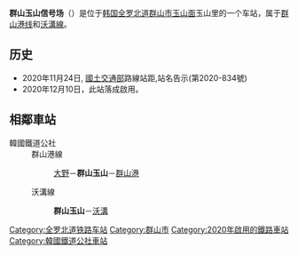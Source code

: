 {{朝鮮半島車站資訊
|公司色 = #0066b3
|文字色 = 
|站名 = 群山玉山信号场<br />{{lang|en|GunsanOksan}}
|圖片 = 
|pxl = 
|圖片說明 =
|前一站1 = [[大野站_(全罗北道)|大野]]
|前一站距離1 = 8.3
|後一站距離1 = 17.5
|後一站1 = [[群山港站|群山港]]
|所屬路線1 = [[长项线|长项线]]
|距離1 = 8.3
|起點站1 = [[大野站_(全罗北道)|大野]]
|前一站2 = 
|前一站距離2 = 
|後一站距離2 = 7.9
|後一站2 = [[沃溝站|沃溝]]
|所屬路線2 = [[沃溝线|沃溝线]]
|距離2 = 0.0
|起點站2 = 群山玉山
|諺文 = 군산옥산신호장
|朝鮮漢字 = 群山玉山信號場
|文觀部式 =GunsanOksan-sinhojang
|馬-賴式 =
|副站名 = 
|車站編號 = 
|停站路線數 = 2
|所屬公司 = [[韩国铁道公社|韩国铁道公社]]
|所在地 =[[全罗北道|全罗北道]][[群山市|群山市]][[玉山面|玉山面]]玉山里
|車站構造 = 地面车站
|月台配置 = 1面2线
|啟用年月日 =1912年3月12日 
|廢站年月日 = 
|上下車人次 = 
|統計年度 = 
|轉車 = 
|備註 = 
|全寬備註 = 
}}

'''群山玉山信号场'''（{{kor|諺=군산옥산신호장|漢=群山玉山信號場|羅=GunsanOksan sinhojang|f=y}}）是位于[[韩国|韩国]][[全罗北道|全罗北道]][[群山市|群山市]][[玉山面|玉山面]]玉山里的一个车站，属于[[群山港线|群山港线]]和[[沃溝線|沃溝線]]。

== 历史 ==
*2020年11月24日, [[國土交通部|國土交通部]]路線站距,站名告示(第2020-834號)
*2020年12月10日，此站落成啟用。

== 相鄰車站 ==
;韓國鐵道公社
:群山港線
::[[大野站_(全罗北道)|大野]]－'''群山玉山'''－[[群山港站|群山港]]
:沃溝線
::'''群山玉山'''－[[沃溝站|沃溝]]

{{群山港线}}
{{沃溝线}}
{{无穷花号}}

[[Category:全罗北道铁路车站|Category:全罗北道铁路车站]]
[[Category:群山市|Category:群山市]]
[[Category:2020年啟用的鐵路車站|Category:2020年啟用的鐵路車站]]
[[Category:韓國鐵道公社車站|Category:韓國鐵道公社車站]]